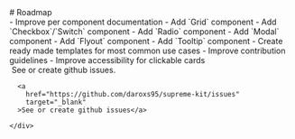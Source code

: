 

<Meta title="Roadmap" />

<div>
  # Roadmap

  <div className="sb-section">
    - Improve per component documentation
    - Add `Grid` component
    - Add `Checkbox`/`Switch` component
    - Add `Radio` component
    - Add `Modal` component
    - Add `Flyout` component
    - Add `Tooltip` component
    - Create ready made templates for most common use cases
    - Improve contribution guidelines
    - Improve accessibility for clickable cards
  </div>

  <div className="sb-section sb-socials">
    <div className="sb-section-item">
      <img src={GithubIcon} alt="" className="sb-explore-image" />
      See or create github issues.

      <a
        href="https://github.com/daroxs95/supreme-kit/issues"
        target="_blank"
      >See or create github issues</a>

    </div>
  </div>
</div>
